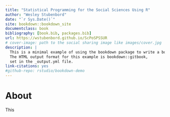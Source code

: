 ```yaml
--- 
title: "Statistical Programming for the Social Sciences Using R"
author: "Wesley Stubenbord"
date: "`r Sys.Date()`"
site: bookdown::bookdown_site
documentclass: book
bibliography: [book.bib, packages.bib]
url: https://wstubenbord.github.io/ScPoSPSSUR
# cover-image: path to the social sharing image like images/cover.jpg
description: |
  This is a minimal example of using the bookdown package to write a book.
  The HTML output format for this example is bookdown::gitbook,
  set in the _output.yml file.
link-citations: yes
#github-repo: rstudio/bookdown-demo
---
```


# About

This 
